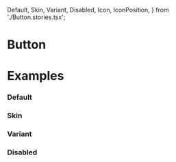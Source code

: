   Default,
  Skin,
  Variant,
  Disabled,
  Icon,
  IconPosition,
} from './Button.stories.tsx';

<Meta title="Components/Atoms/Button" component={Button} />

# Button

<ArgsTable of={Button} />

# <a id="examples"></a>Examples

### Default

<Canvas>
  <Story story={Default} />
</Canvas>

### Skin

<Canvas>
  <Story story={Skin} />
</Canvas>

### Variant

<Canvas>
  <Story story={Variant} />
</Canvas>

### Disabled

<Canvas>
  <Story story={Disabled} />
</Canvas>
